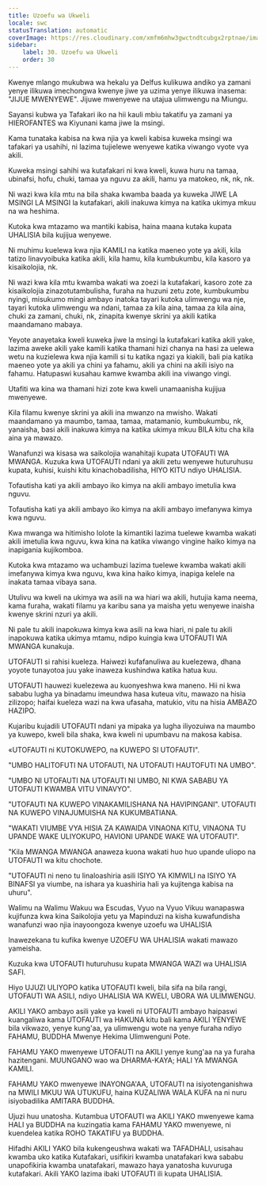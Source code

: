 ```yaml
---
title: Uzoefu wa Ukweli
locale: swc
statusTranslation: automatic
coverImage: https://res.cloudinary.com/xmfm6mhw3gwctndtcubgx2rptnae/image/upload/v1740337243/small_cover_educacion_fundamental_a051170f1c.webp
sidebar:
    label: 30. Uzoefu wa Ukweli
    order: 30
---
```

Kwenye mlango mukubwa wa hekalu ya Delfus kulikuwa andiko ya zamani yenye ilikuwa imechongwa kwenye jiwe ya uzima yenye ilikuwa inasema: "JIJUE MWENYEWE". Jijuwe mwenyewe na utajua ulimwengu na Miungu.

Sayansi kubwa ya Tafakari iko na hii kauli mbiu takatifu ya zamani ya HIEROFANTES wa Kiyunani kama jiwe la msingi.

Kama tunataka kabisa na kwa njia ya kweli kabisa kuweka msingi wa tafakari ya usahihi, ni lazima tujielewe wenyewe katika viwango vyote vya akili.

Kuweka msingi sahihi wa kutafakari ni kwa kweli, kuwa huru na tamaa, ubinafsi, hofu, chuki, tamaa ya nguvu za akili, hamu ya matokeo, nk, nk, nk.

Ni wazi kwa kila mtu na bila shaka kwamba baada ya kuweka JIWE LA MSINGI LA MSINGI la kutafakari, akili inakuwa kimya na katika ukimya mkuu na wa heshima.

Kutoka kwa mtazamo wa mantiki kabisa, haina maana kutaka kupata UHALISIA bila kujijua wenyewe.

Ni muhimu kuelewa kwa njia KAMILI na katika maeneo yote ya akili, kila tatizo linavyoibuka katika akili, kila hamu, kila kumbukumbu, kila kasoro ya kisaikolojia, nk.

Ni wazi kwa kila mtu kwamba wakati wa zoezi la kutafakari, kasoro zote za kisaikolojia zinazotutambulisha, furaha na huzuni zetu zote, kumbukumbu nyingi, misukumo mingi ambayo inatoka tayari kutoka ulimwengu wa nje, tayari kutoka ulimwengu wa ndani, tamaa za kila aina, tamaa za kila aina, chuki za zamani, chuki, nk, zinapita kwenye skrini ya akili katika maandamano mabaya.

Yeyote anayetaka kweli kuweka jiwe la msingi la kutafakari katika akili yake, lazima aweke akili yake kamili katika thamani hizi chanya na hasi za uelewa wetu na kuzielewa kwa njia kamili si tu katika ngazi ya kiakili, bali pia katika maeneo yote ya akili ya chini ya fahamu, akili ya chini na akili isiyo na fahamu. Hatupaswi kusahau kamwe kwamba akili ina viwango vingi.

Utafiti wa kina wa thamani hizi zote kwa kweli unamaanisha kujijua mwenyewe.

Kila filamu kwenye skrini ya akili ina mwanzo na mwisho. Wakati maandamano ya maumbo, tamaa, tamaa, matamanio, kumbukumbu, nk, yanaisha, basi akili inakuwa kimya na katika ukimya mkuu BILA kitu cha kila aina ya mawazo.

Wanafunzi wa kisasa wa saikolojia wanahitaji kupata UTOFAUTI WA MWANGA. Kuzuka kwa UTOFAUTI ndani ya akili zetu wenyewe huturuhusu kupata, kuhisi, kuishi kitu kinachobadilisha, HIYO KITU ndiyo UHALISIA.

Tofautisha kati ya akili ambayo iko kimya na akili ambayo imetulia kwa nguvu.

Tofautisha kati ya akili ambayo iko kimya na akili ambayo imefanywa kimya kwa nguvu.

Kwa mwanga wa hitimisho lolote la kimantiki lazima tuelewe kwamba wakati akili imetulia kwa nguvu, kwa kina na katika viwango vingine haiko kimya na inapigania kujikomboa.

Kutoka kwa mtazamo wa uchambuzi lazima tuelewe kwamba wakati akili imefanywa kimya kwa nguvu, kwa kina haiko kimya, inapiga kelele na inakata tamaa vibaya sana.

Utulivu wa kweli na ukimya wa asili na wa hiari wa akili, hutujia kama neema, kama furaha, wakati filamu ya karibu sana ya maisha yetu wenyewe inaisha kwenye skrini nzuri ya akili.

Ni pale tu akili inapokuwa kimya kwa asili na kwa hiari, ni pale tu akili inapokuwa katika ukimya mtamu, ndipo kuingia kwa UTOFAUTI WA MWANGA kunakuja.

UTOFAUTI si rahisi kueleza. Haiwezi kufafanuliwa au kuelezewa, dhana yoyote tunayotoa juu yake inaweza kushindwa katika hatua kuu.

UTOFAUTI hauwezi kuelezewa au kuonyeshwa kwa maneno. Hii ni kwa sababu lugha ya binadamu imeundwa hasa kuteua vitu, mawazo na hisia zilizopo; haifai kueleza wazi na kwa ufasaha, matukio, vitu na hisia AMBAZO HAZIPO.

Kujaribu kujadili UTOFAUTI ndani ya mipaka ya lugha iliyozuiwa na maumbo ya kuwepo, kweli bila shaka, kwa kweli ni upumbavu na makosa kabisa.

«UTOFAUTI ni KUTOKUWEPO, na KUWEPO SI UTOFAUTI".

"UMBO HALITOFUTI NA UTOFAUTI, NA UTOFAUTI HAUTOFUTI NA UMBO".

"UMBO NI UTOFAUTI NA UTOFAUTI NI UMBO, NI KWA SABABU YA UTOFAUTI KWAMBA VITU VINAVYO".

"UTOFAUTI NA KUWEPO VINAKAMILISHANA NA HAVIPINGANI". UTOFAUTI NA KUWEPO VINAJUMUISHA NA KUKUMBATIANA.

"WAKATI VIUMBE VYA HISIA ZA KAWAIDA VINAONA KITU, VINAONA TU UPANDE WAKE ULIYOKUPO, HAVIONI UPANDE WAKE WA UTOFAUTI".

"Kila MWANGA MWANGA anaweza kuona wakati huo huo upande uliopo na UTOFAUTI wa kitu chochote.

"UTOFAUTI ni neno tu linaloashiria asili ISIYO YA KIMWILI na ISIYO YA BINAFSI ya viumbe, na ishara ya kuashiria hali ya kujitenga kabisa na uhuru".

Walimu na Walimu Wakuu wa Escudas, Vyuo na Vyuo Vikuu wanapaswa kujifunza kwa kina Saikolojia yetu ya Mapinduzi na kisha kuwafundisha wanafunzi wao njia inayoongoza kwenye uzoefu wa UHALISIA

Inawezekana tu kufika kwenye UZOEFU WA UHALISIA wakati mawazo yameisha.

Kuzuka kwa UTOFAUTI huturuhusu kupata MWANGA WAZI wa UHALISIA SAFI.

Hiyo UJUZI ULIYOPO katika UTOFAUTI kweli, bila sifa na bila rangi, UTOFAUTI WA ASILI, ndiyo UHALISIA WA KWELI, UBORA WA ULIMWENGU.

AKILI YAKO ambayo asili yake ya kweli ni UTOFAUTI ambayo haipaswi kuangaliwa kama UTOFAUTI wa HAKUNA kitu bali kama AKILI YENYEWE bila vikwazo, yenye kung'aa, ya ulimwengu wote na yenye furaha ndiyo FAHAMU, BUDDHA Mwenye Hekima Ulimwenguni Pote.

FAHAMU YAKO mwenyewe UTOFAUTI na AKILI yenye kung'aa na ya furaha hazitengani. MUUNGANO wao wa DHARMA-KAYA; HALI YA MWANGA KAMILI.

FAHAMU YAKO mwenyewe INAYONGA'AA, UTOFAUTI na isiyotenganishwa na MWILI MKUU WA UTUKUFU, haina KUZALIWA WALA KUFA na ni nuru isiyobadilika AMITARA BUDDHA.

Ujuzi huu unatosha. Kutambua UTOFAUTI wa AKILI YAKO mwenyewe kama HALI ya BUDDHA na kuzingatia kama FAHAMU YAKO mwenyewe, ni kuendelea katika ROHO TAKATIFU ya BUDDHA.

Hifadhi AKILI YAKO bila kukengeushwa wakati wa TAFADHALI, usisahau kwamba uko katika Kutafakari, usifikiri kwamba unatafakari kwa sababu unapofikiria kwamba unatafakari, mawazo haya yanatosha kuvuruga kutafakari. Akili YAKO lazima ibaki UTOFAUTI ili kupata UHALISIA.

